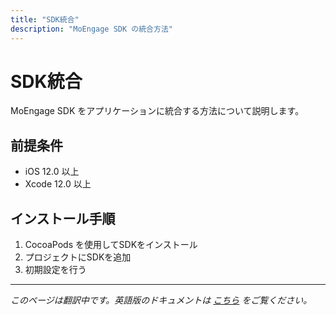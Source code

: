 ```yaml
---
title: "SDK統合"
description: "MoEngage SDK の統合方法"
---
```


# SDK統合

MoEngage SDK をアプリケーションに統合する方法について説明します。

## 前提条件

- iOS 12.0 以上
- Xcode 12.0 以上

## インストール手順

1. CocoaPods を使用してSDKをインストール
2. プロジェクトにSDKを追加
3. 初期設定を行う

---

*このページは翻訳中です。英語版のドキュメントは [こちら](/hc/en-us/articles/4403900743828-SDK-Integration) をご覧ください。*
